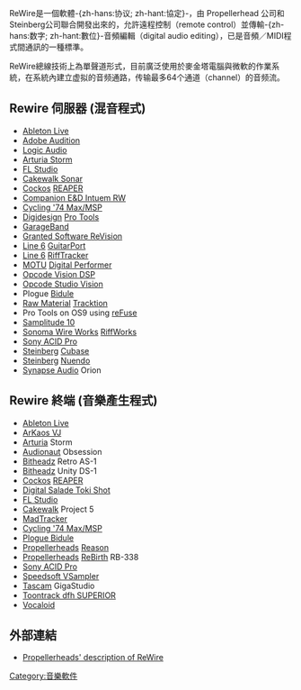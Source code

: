 ReWire是一個軟體-{zh-hans:协议; zh-hant:協定}-，由 Propellerhead 公司和 Steinberg公司聯合開發出來的，允許遠程控制（remote control）並傳輸-{zh-hans:数字; zh-hant:數位}-音頻編輯（digital audio editing），已是音頻／MIDI程式間通訊的一種標準。

ReWire總線技術上為單聲道形式，目前廣泛使用於麥金塔電腦與微軟的作業系統，在系統內建立虚拟的音频通路，传输最多64个通道（channel）的音频流。

== Rewire 伺服器 (混音程式) ==
* [[Ableton_Live|Ableton Live]]
* [[Adobe_Audition|Adobe Audition]]
* [[Logic_Audio|Logic Audio]]
* [[Arturia_Storm|Arturia Storm]]
* [[FL_Studio|FL Studio]]
* [[Cakewalk_Sonar|Cakewalk Sonar]]
* [[Cockos|Cockos]] [[REAPER|REAPER]]
* [[Companion_E&D_Intuem_RW|Companion E&D Intuem RW]]
* [[Max_(software)|Cycling '74 Max/MSP]]
* [[Digidesign|Digidesign]] [[Pro_Tools|Pro Tools]]
* [[GarageBand|GarageBand]]
* [[Granted_Software_ReVision|Granted Software ReVision]]
* [[Line_6|Line 6]] [[GuitarPort|GuitarPort]]
* [[Line_6|Line 6]] [[RiffTracker|RiffTracker]]
* [[MOTU|MOTU]] [[Digital_Performer|Digital Performer]]
* [[Opcode_Vision_DSP|Opcode Vision DSP]]
* [[Opcode_Studio_Vision|Opcode Studio Vision]]
* Plogue [[Bidule|Bidule]]
* [[Raw_Material|Raw Material]] [[Tracktion|Tracktion]]
* Pro Tools on OS9 using [[reFuse|reFuse]]
* [[Samplitude_10|Samplitude 10]]
* [[Sonoma_Wire_Works|Sonoma Wire Works]] [[RiffWorks|RiffWorks]]
* [[Sony_ACID_Pro|Sony ACID Pro]]
* [[Steinberg|Steinberg]] [[Cubase|Cubase]]
* [[Steinberg|Steinberg]] [[Nuendo|Nuendo]]
* [[Synapse_Audio|Synapse Audio]] Orion

== Rewire 終端 (音樂產生程式) ==
* [[Ableton_Live|Ableton Live]]
* [[ArKaos_VJ|ArKaos VJ]]
* [[Arturia|Arturia]] Storm
* [[Audionaut|Audionaut]] Obsession
* [[Bitheadz|Bitheadz]] Retro AS-1
* [[Bitheadz|Bitheadz]] Unity DS-1
* [[Cockos|Cockos]] [[REAPER|REAPER]]
* [[Digital_Salade_Toki_Shot|Digital Salade Toki Shot]]
* [[FL_Studio|FL Studio]]
* [[Cakewalk|Cakewalk]] Project 5
* [[MadTracker|MadTracker]]
* [[Max_(software)|Cycling '74 Max/MSP]]
* [[Plogue_Bidule|Plogue Bidule]]
* [[Propellerheads|Propellerheads]] [[Reason|Reason]]
* [[Propellerheads|Propellerheads]] [[ReBirth|ReBirth]] RB-338
* [[Sony_ACID_Pro|Sony ACID Pro]]
* [[Speedsoft_VSampler|Speedsoft VSampler]]
* [[Tascam|Tascam]] GigaStudio
* [[Toontrack_dfh_SUPERIOR|Toontrack dfh SUPERIOR]]
* [[Vocaloid|Vocaloid]]

== 外部連結 ==
* [http://www.propellerheads.se/technologies/rewire/ Propellerheads' description of ReWire]{{Wayback|url=http://www.propellerheads.se/technologies/rewire/ |date=20080213033702 }}

[[Category:音樂軟件|Category:音樂軟件]]